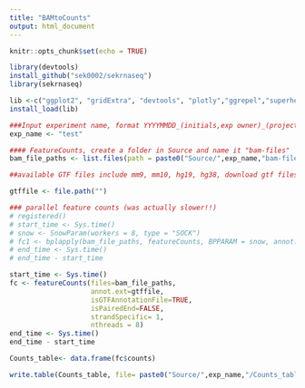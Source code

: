 ```yaml
---
title: "BAMtoCounts"
output: html_document
---
```



```r
knitr::opts_chunk$set(echo = TRUE)

library(devtools)
install_github("sek0002/sekrnaseq")
library(sekrnaseq)

lib <-c("ggplot2", "gridExtra", "devtools", "plotly","ggrepel","superheat","tidyverse",'viridis','data.table','heatmaply',"dplyr","ggbiplot", "DESeq2","superheat","edgeR","limma","Glimma","gplots","org.Mm.eg.db","RColorBrewer","fgsea","gridExtra","DEFormats","statmod","org.Hs.eg.db","pheatmap","edgeR","svglite","biomaRt","msigdbr","fgsea","clusterProfiler","enrichplot","DOSE","plyr","ggrastr","Rsamtools","rtracklayer","GenomicAlignments","bedr","Rsubread","GenomicFeatures","doParallel","BiocParallel", "GenomicAlignments","GenomicRanges","rtracklayer","ChIPQC","Rsamtools","Gviz","GenomicFeatures","RMariaDB","BiocParallel","tools","ChIPseeker","TxDb.Mmusculus.UCSC.mm10.knownGene","EnsDb.Mmusculus.v79","clusterProfiler","AnnotationDbi","org.Mm.eg.db","dplyr","diffloop","DiffBind","systemPipeR","plotly")
install_load(lib)

```
```r
###Input experiment name, format YYYYMMDD_(initials,exp owner)_(projectID/name of experiment)_(special conditions/info). Avoid using spaces and any special characters aside from - and _. Place a folder with the same name, and move Source files to that folder.
exp_name <- "test"

```

```r
#### FeatureCounts, create a folder in Source and name it "bam-files"
bam_file_paths <- list.files(path = paste0("Source/",exp_name,"bam-files/"), pattern = "\\.bam$",ignore.case=TRUE, full.names = TRUE)

##available GTF files include mm9, mm10, hg19, hg38, download gtf files, input path to gtf files

gtffile <- file.path("")

### parallel feature counts (was actually slower!!)
# registered()
# start_time <- Sys.time()
# snow <- SnowParam(workers = 8, type = "SOCK")
# fc1 <- bplapply(bam_file_paths, featureCounts, BPPARAM = snow, annot.ext = gtffile, isGTFAnnotationFile = TRUE, isPairedEnd=FALSE, strandSpecific=1) %>% combineFCResults
# end_time <- Sys.time()
# end_time - start_time

start_time <- Sys.time()
fc <- featureCounts(files=bam_file_paths, 
                    annot.ext=gtffile, 
                    isGTFAnnotationFile=TRUE,
                    isPairedEnd=FALSE,
                    strandSpecific= 1,
                    nthreads = 8)
end_time <- Sys.time()
end_time - start_time

Counts_table<- data.frame(fc$counts)

write.table(Counts_table, file= paste0("Source/",exp_name,"/Counts_table.tsv"), sep="\t", row.names = TRUE, col.names=NA)

```
